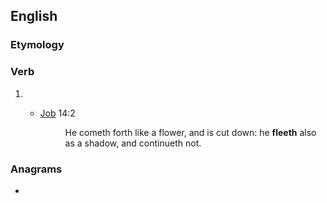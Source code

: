 ==English==

===Etymology===
{{suffix|en|flee|eth}}

===Verb===
{{head|en|verb form}}

# {{en-archaic third-person singular of|flee}}
#* {{RQ:King James Version}} [[Job]] 14:2
#*: He cometh forth like a flower, and is cut down: he '''fleeth''' also as a shadow, and continueth not.

===Anagrams===
* {{anagrams|en|a=eefhlt|feelth}}